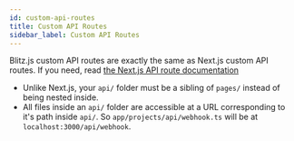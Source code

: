 ```yaml
---
id: custom-api-routes
title: Custom API Routes
sidebar_label: Custom API Routes
---
```


Blitz.js custom API routes are exactly the same as Next.js custom API routes. If you need, read [the Next.js API route documentation](https://nextjs.org/docs/api-routes/introduction)

- Unlike Next.js, your `api/` folder must be a sibling of `pages/` instead of being nested inside.
- All files inside an `api/` folder are accessible at a URL corresponding to it's path inside `api/`. So `app/projects/api/webhook.ts` will be at `localhost:3000/api/webhook`.
